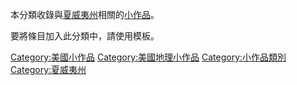 {{hiddencat}}
本分類收錄與[[夏威夷州|夏威夷州]]相關的[[Wikipedia:小作品|小作品]]。

要將條目加入此分類中，請使用'''{{tl|Hawaii-stub}}'''模板。

[[Category:美國小作品|Category:美國小作品]]
[[Category:美國地理小作品|Category:美國地理小作品]]
[[Category:小作品類別|Category:小作品類別]]
[[Category:夏威夷州|Category:夏威夷州]]